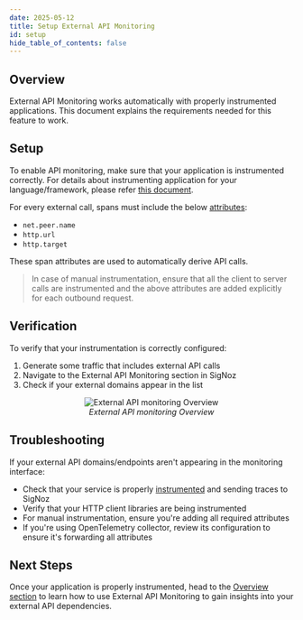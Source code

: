 ```yaml
---
date: 2025-05-12
title: Setup External API Monitoring
id: setup
hide_table_of_contents: false
---
```


## Overview

External API Monitoring works automatically with properly instrumented applications. This document explains the requirements needed for this feature to work.

## Setup

To enable API monitoring, make sure that your application is instrumented correctly. For details about instrumenting application for your language/framework, please refer 
[this document](https://signoz.io/docs/instrumentation/).

For every external call, spans must include the below [attributes](https://signoz.io/blog/opentelemetry-spans/#what-are-span-attributes):

- `net.peer.name`
- `http.url`
- `http.target`

These span attributes are used to automatically derive API calls.


> In case of manual instrumentation, ensure that all the client to server calls are instrumented and the above attributes are added explicitly for each outbound request.

## Verification

To verify that your instrumentation is correctly configured:

1. Generate some traffic that includes external API calls
2. Navigate to the External API Monitoring section in SigNoz
3. Check if your external domains appear in the list

<figure data-zoomable align='center'>
    <img src="/img/docs/external-api-monitoring/output.webp" alt="External API monitoring Overview"/>
    <figcaption><i>External API monitoring Overview</i></figcaption>
</figure>

## Troubleshooting

If your external API domains/endpoints aren't appearing in the monitoring interface:

- Check that your service is properly [instrumented](https://signoz.io/docs/instrumentation/) and sending traces to SigNoz
- Verify that your HTTP client libraries are being instrumented
- For manual instrumentation, ensure you're adding all required attributes
- If you're using OpenTelemetry collector, review its configuration to ensure it's forwarding all attributes

## Next Steps

Once your application is properly instrumented, head to the [Overview section](https://signoz.io/docs/external-api-monitoring/overview/) to learn how to use External API Monitoring to gain insights into your external API 
dependencies.
